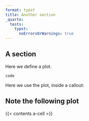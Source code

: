 ```yaml
---
format: typst
title: Another section
_quarto:
  tests:
    typst:
      noErrorsOrWarnings: true
---
```


## A section

Here we define a plot.

::: {.cell execution_count=1}

::: {.cell-output .cell-output-display}
`code`{#a-cell}
:::
:::



Here we use the plot, inside a callout:


::: callout-note

## Note the following plot

{{< contents a-cell >}}

:::



